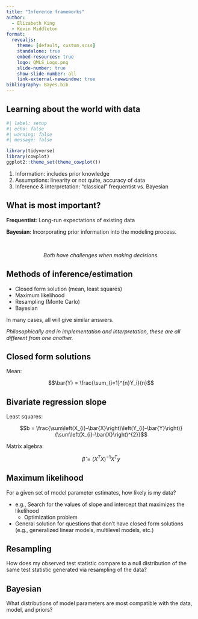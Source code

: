 ```yaml
---
title: "Inference frameworks"
author:
  - Elizabeth King
  - Kevin Middleton
format:
  revealjs:
    theme: [default, custom.scss]
    standalone: true
    embed-resources: true
    logo: QMLS_Logo.png
    slide-number: true
    show-slide-number: all
    link-external-newwindow: true
bibliography: Bayes.bib
---
```


## Learning about the world with data

```r
#| label: setup
#| echo: false
#| warning: false
#| message: false

library(tidyverse)
library(cowplot)
ggplot2::theme_set(theme_cowplot())
```

1. Information: includes prior knowledge
2. Assumptions: linearity or not quite, accuracy of data
3. Inference & interpretation: "classical" frequentist vs. Bayesian


## What is most important?

**Frequentist**: Long-run expectations of existing data

**Bayesian**: Incorporating prior information into the modeling process.

<br />

<center>
*Both have challenges when making decisions.*
</center>


## Methods of inference/estimation

- Closed form solution (mean, least squares)
- Maximum likelihood
- Resampling (Monte Carlo)
- Bayesian

In many cases, all will give similar answers.

*Philosophically and in implementation and interpretation, these are all different from one another.*


## Closed form solutions

Mean:

$$\bar{Y} = \frac{\sum_{i=1}^{n}Y_i}{n}$$


## Bivariate regression slope

Least squares:

$$b = \frac{\sum\left(X_{i}-\bar{X}\right)\left(Y_{i}-\bar{Y}\right)}{\sum\left(X_{i}-\bar{X}\right)^{2}}$$

Matrix algebra:

$$\hat\beta=(X^TX)^{-1}X^Ty$$


## Maximum likelihood

For a given set of model parameter estimates, how likely is my data?

- e.g., Search for the values of slope and intercept that maximizes the likelihood
  - Optimization problem
- General solution for questions that don't have closed form solutions (e.g., generalized linear models, multilevel models, etc.)


## Resampling

How does my observed test statistic compare to a null distribution of the same test statistic generated via resampling of the data?


## Bayesian

What distributions of model parameters are most compatible with the data, model, and priors?

